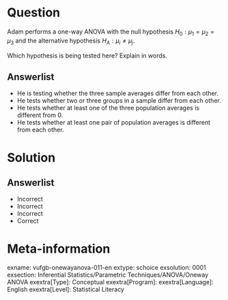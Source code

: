 Question
========

Adam performs a one-way ANOVA with the null hypothesis $H_{0}: \mu_{1} = \mu_{2} = \mu_{3}$ and the alternative hypothesis $H_{A}: \mu_{i} \neq \mu_{j}$.

Which hypothesis is being tested here? Explain in words.

Answerlist
----------
* He is testing whether the three sample averages differ from each other.
* He tests whether two or three groups in a sample differ from each other.
* He tests whether at least one of the three population averages is different from 0.
* He tests whether at least one pair of population averages is different from each other.

Solution
========

Answerlist
----------
* Incorrect
* Incorrect
* Incorrect
* Correct

Meta-information
================
exname: vufgb-onewayanova-011-en
extype: schoice
exsolution: 0001
exsection: Inferential Statistics/Parametric Techniques/ANOVA/Oneway ANOVA
exextra[Type]: Conceptual
exextra[Program]: 
exextra[Language]: English
exextra[Level]: Statistical Literacy
